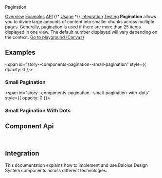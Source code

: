 
<bal-doc-banner id="story--components-pagination--basic">Pagination</bal-doc-banner>

<bal-doc-tabs>
  <a href="#story--components-pagination--basic">Overview</a>
  <a href="#examples">Examples</a>
  <a href="#component-api">API</a>
  {/* <a href="#usage">Usage</a> */}
  <a href="#integration">Integration</a>
  <a href="#testing">Testing</a>
</bal-doc-tabs>

<bal-doc-lead>
  <b>Pagination</b> allows you to divide large amounts of content into smaller chunks across multiple pages. Generally,
  pagination is used if there are more than 25 items displayed in one view. The default number displayed will vary
  depending on the context.
</bal-doc-lead>

<Canvas withSource="open">
  <Story id="components-pagination--basic" />
</Canvas>

<bal-doc-app>
  <bal-button-group class="mb-large" position="center">
    <a class="button is-primary" href="?path=/story/components-pagination--basic">
      Go to playground (Canvas)
    </a>
  </bal-button-group>
</bal-doc-app>

## Examples

<span id="story--components-pagination--small-pagination" style={{ opacity: 0 }}></span>

### Small Pagination

<Canvas>
  <Story id="components-pagination--small-pagination" />
</Canvas>

<span id="story--components-pagination--small-pagination-with-dots" style={{ opacity: 0 }}></span>

### Small Pagination With Dots

<Canvas>
  <Story id="components-pagination--small-pagination-with-dots" />
</Canvas>

## Component Api

<Description markdown={readme} />

<br />

## Integration

This documentation explains how to implement and use Baloise Design System components across different technologies.

<bal-doc-link-list>
  <a href="?path=/docs/development-getting-started-html5-overview--page">
    <bal-doc-link-list-item template="html5"></bal-doc-link-list-item>
  </a>
  <a href="?path=/docs/development-getting-started-vue-overview--page">
    <bal-doc-link-list-item template="vue"></bal-doc-link-list-item>
  </a>
  <a href="?path=/docs/development-getting-started-angular-overview--page">
    <bal-doc-link-list-item template="angular"></bal-doc-link-list-item>
  </a>
  <a href="?path=/docs/development-getting-started-react-overview--page">
    <bal-doc-link-list-item template="react"></bal-doc-link-list-item>
  </a>
</bal-doc-link-list>


<Description markdown={testing} />

<bal-doc-github link="/components/bal-pagination/stories/bal-pagination.docs.mdx"></bal-doc-github>

